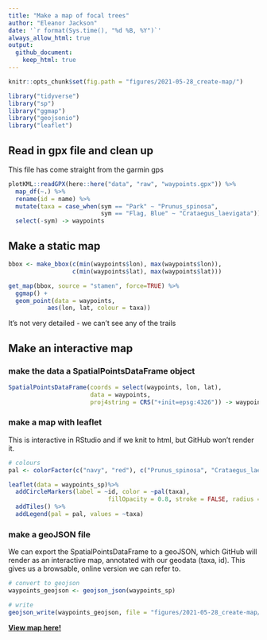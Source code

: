```yaml
---
title: "Make a map of focal trees"
author: "Eleanor Jackson"
date: '`r format(Sys.time(), "%d %B, %Y")`'
always_allow_html: true
output: 
  github_document:
    keep_html: true
---
```

```r
knitr::opts_chunk$set(fig.path = "figures/2021-05-28_create-map/")
```

```r
library("tidyverse")
library("sp")
library("ggmap")
library("geojsonio")
library("leaflet")
```

## Read in gpx file and clean up
This file has come straight from the garmin gps

```r
plotKML::readGPX(here::here("data", "raw", "waypoints.gpx")) %>%
  map_df(~.) %>%
  rename(id = name) %>%
  mutate(taxa = case_when(sym == "Park" ~ "Prunus_spinosa",
                          sym == "Flag, Blue" ~ "Crataegus_laevigata")) %>%
  select(-sym) -> waypoints
```

## Make a static map

```r
bbox <- make_bbox(c(min(waypoints$lon), max(waypoints$lon)), 
                  c(min(waypoints$lat), max(waypoints$lat)))

get_map(bbox, source = "stamen", force=TRUE) %>%
  ggmap() +
  geom_point(data = waypoints, 
           aes(lon, lat, colour = taxa))
```

It's not very detailed - we can't see any of the trails

## Make an interactive map

### make the data a SpatialPointsDataFrame object 

```r
SpatialPointsDataFrame(coords = select(waypoints, lon, lat), 
                       data = waypoints, 
                       proj4string = CRS("+init=epsg:4326")) -> waypoints_sp
```

### make a map with leaflet
This is interactive in RStudio and if we knit to html, but GitHub won't render it.

```r
# colours
pal <- colorFactor(c("navy", "red"), c("Prunus_spinosa", "Crataegus_laevigata"))

leaflet(data = waypoints_sp)%>% 
  addCircleMarkers(label = ~id, color = ~pal(taxa), 
                            fillOpacity = 0.8, stroke = FALSE, radius = 5) %>% 
  addTiles() %>%
  addLegend(pal = pal, values = ~taxa)
```

### make a geoJSON file
We can export the SpatialPointsDataFrame to a geoJSON, which GitHub will render as an interactive map, annotated
with our geodata (taxa, id). This gives us a browsable, online version we can refer to.

```r
# convert to geojson
waypoints_geojson <- geojson_json(waypoints_sp)

# write
geojson_write(waypoints_geojson, file = "figures/2021-05-28_create-map/focal-trees-map.geojson")
```

[__View map here!__](figures/2021-05-28_create-map/focal-trees-map.geojson)
